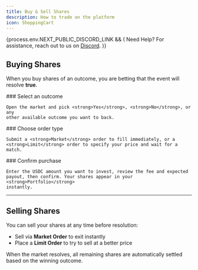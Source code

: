 ```yaml
---
title: Buy & Sell Shares
description: How to trade on the platform
icon: ShoppingCart
---
```



{process.env.NEXT_PUBLIC_DISCORD_LINK && (
<Callout>
  Need Help? For assistance, reach out to us on <a href={process.env.NEXT_PUBLIC_DISCORD_LINK} target="_blank">Discord</a>.
</Callout>
)}

## Buying Shares

When you buy shares of an outcome, you are betting that the event will resolve **true**.

<Steps>
  <Step>
    ### Select an outcome

    Open the market and pick <strong>Yes</strong>, <strong>No</strong>, or any
    other available outcome you want to back.
  </Step>
  <Step>
    ### Choose order type

    Submit a <strong>Market</strong> order to fill immediately, or a
    <strong>Limit</strong> order to specify your price and wait for a match.
  </Step>
  <Step>
    ### Confirm purchase

    Enter the USDC amount you want to invest, review the fee and expected
    payout, then confirm. Your shares appear in your <strong>Portfolio</strong>
    instantly.
  </Step>
</Steps>

---

## Selling Shares

You can sell your shares at any time before resolution:

- Sell via **Market Order** to exit instantly
- Place a **Limit Order** to try to sell at a better price

When the market resolves, all remaining shares are automatically settled based on the winning outcome.
